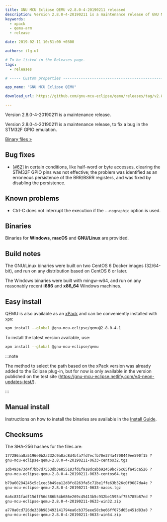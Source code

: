 ```yaml
---
title: GNU MCU Eclipse QEMU v2.8.0-4-20190211 released
description: Version 2.8.0-4-20190211 is a maintenance release of GNU MCU Eclipse QEMU.
keywords:
  - xpack
  - qemu-arm
  - release

date: 2019-02-11 10:51:00 +0300

authors: ilg-ul

# To be listed in the Releases page.
tags:
  - releases

# ----- Custom properties -----------------------------------------------------

app_name: "GNU MCU Eclipse QEMU"

download_url: https://github.com/gnu-mcu-eclipse/qemu/releases/tag/v2.8.0-4-20190211/

---
```


<head>
  <title>{frontMatter.title}</title>
  <meta property="og:title" content={frontMatter.title} />
</head>

Version 2.8.0-4-20190211 is a maintenance release.

<!-- truncate -->

Version 2.8.0-4-20190211 is a maintenance release, to fix a bug in the
STM32F GPIO emulation.

<!-- truncate -->

<p><a href={frontMatter.download_url}>Binary files »</a></p>

## Bug fixes

- [[#62](https://github.com/gnu-mcu-eclipse/qemu/issues/62)] in certain
  conditions, like half-word or byte accesses, clearing the STM32F GPIO pins
  was not effective; the problem was identified as an erroneous persistence
  of the BRR/BSRR registers, and was fixed by disabling the persistence.

## Known problems

- Ctrl-C does not interrupt the execution if the `--nographic` option is used.

## Binaries

Binaries for **Windows**, **macOS** and **GNU/Linux** are provided.

## Build notes

The GNU/Linux binaries were built on two CentOS 6 Docker images (32/64-bit),
and run on any distribution based on CentOS 6 or later.

The Windows binaries were built with mingw-w64, and run on any reasonably
recent **i686** and **x86_64** Windows machines.

## Easy install

QEMU is also available as an
[xPack](https://www.npmjs.com/package/@gnu-mcu-eclipse/qemu) and can be
conveniently installed with [`xpm`](https://www.npmjs.com/package/xpm):

```sh
xpm install --global @gnu-mcu-eclipse/qemu@2.8.0-4.1
```

To install the latest version available, use:

```sh
xpm install --global @gnu-mcu-eclipse/qemu
```

:::note

The method to select the path based on the xPack version was already added to the Eclipse plug-in, but for now is only available in the version published on the test site (https://gnu-mcu-eclipse.netlify.com/v4-neon-updates-test/).

:::

## Manual install

Instructions on how to install the binaries are available in the [Install Guide](/docs/install/).

## Checksums

The SHA-256 hashes for the files are:

```txt
177286aa8a5196e0b2a232c9a0ac8d4bfa7fd7ecfb70e374a4708449ee590f15 ?
gnu-mcu-eclipse-qemu-2.8.0-4-20190211-0633-centos32.tgz

1db493e73d4f7bb7d7553db3e855183fd1f918dcabb92459bc76c65fa45ca526 ?
gnu-mcu-eclipse-qemu-2.8.0-4-20190211-0633-centos64.tgz

b79a60284245c5c1cec5b49ea12d8fc8263fa5c71be1ffe63b326c0f9687da4e ?
gnu-mcu-eclipse-qemu-2.8.0-4-20190211-0633-macos.tgz

6a6c831fadf15dff56d386b54b686e269c45413b5c932be1595af755785b87ed ?
gnu-mcu-eclipse-qemu-2.8.0-4-20190211-0633-win32.zip

a770a0cd726de338b983493141794ea6cb375eee58cbe66ff075d65e451d83a8 ?
gnu-mcu-eclipse-qemu-2.8.0-4-20190211-0633-win64.zip
```
